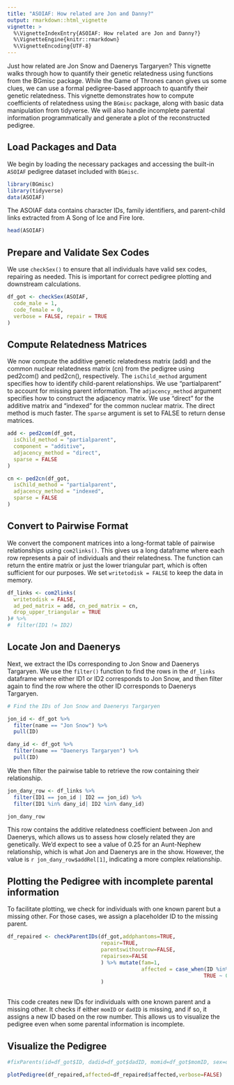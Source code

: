 ```yaml
---
title: "ASOIAF: How related are Jon and Danny?"
output: rmarkdown::html_vignette
vignette: >
  %\VignetteIndexEntry{ASOIAF: How related are Jon and Danny?}
  %\VignetteEngine{knitr::rmarkdown}
  %\VignetteEncoding{UTF-8}
---
```



Just how related are Jon Snow and Daenerys Targaryen? This vignette walks through how to quantify their genetic relatedness using functions from the BGmisc package. While the Game of Thrones canon gives us some clues, we can use a formal pedigree-based approach to quantify their genetic relatedness. This vignette demonstrates how to compute coefficients of relatedness using the `BGmisc` package, along with basic data manipulation from tidyverse. We will also handle incomplete parental information programmatically and generate a plot of the reconstructed pedigree.

## Load Packages and Data

We begin by loading the necessary packages and accessing the built-in `ASOIAF` pedigree dataset included with `BGmisc`.


```r
library(BGmisc)
library(tidyverse)
data(ASOIAF)
```

The ASOIAF data contains character IDs, family identifiers, and parent-child links extracted from A Song of Ice and Fire lore.

```r
head(ASOIAF)
```

## Prepare and Validate Sex Codes

We use `checkSex()` to ensure that all individuals have valid sex codes, repairing as needed. This is important for correct pedigree plotting and downstream calculations.

```r
df_got <- checkSex(ASOIAF,
  code_male = 1,
  code_female = 0,
  verbose = FALSE, repair = TRUE
)
```

## Compute Relatedness Matrices

We now compute the additive genetic relatedness matrix (add) and the common nuclear relatedness matrix (cn) from the pedigree using ped2com() and ped2cn(), respectively.
The `isChild_method` argument specifies how to identify child-parent relationships. We use "partialparent" to account for missing parent information.
The `adjacency_method` argument specifies how to construct the adjacency matrix. We use "direct" for the additive matrix and "indexed" for the common nuclear matrix. The direct method is much faster. The `sparse` argument is set to FALSE to return dense matrices.

```r
add <- ped2com(df_got,
  isChild_method = "partialparent",
  component = "additive",
  adjacency_method = "direct",
  sparse = FALSE
)

cn <- ped2cn(df_got,
  isChild_method = "partialparent",
  adjacency_method = "indexed",
  sparse = FALSE
)
```

## Convert to Pairwise Format

We convert the component matrices into a long-format table of pairwise relationships using `com2links()`. This gives us a long dataframe where each row represents a pair of individuals and their relatedness. The function can return the entire matrix or just the lower triangular part, which is often sufficient for our purposes. We set `writetodisk = FALSE` to keep the data in memory.

```r
df_links <- com2links(
  writetodisk = FALSE,
  ad_ped_matrix = add, cn_ped_matrix = cn,
  drop_upper_triangular = TRUE
)# %>%
#  filter(ID1 != ID2)
```

## Locate Jon and Daenerys

Next, we extract the IDs corresponding to Jon Snow and Daenerys Targaryen.
We use the `filter()` function to find the rows in the `df_links` dataframe where either ID1 or ID2 corresponds to Jon Snow, and then filter again to find the row where the other ID corresponds to Daenerys Targaryen.
```r

# Find the IDs of Jon Snow and Daenerys Targaryen

jon_id <- df_got %>%
  filter(name == "Jon Snow") %>%
  pull(ID)

dany_id <- df_got %>%
  filter(name == "Daenerys Targaryen") %>%
  pull(ID)
```

We then filter the pairwise table to retrieve the row containing their relationship.

```r

jon_dany_row <- df_links %>%
  filter(ID1 == jon_id | ID2 == jon_id) %>%
  filter(ID1 %in% dany_id| ID2 %in% dany_id)

jon_dany_row 
```

This row contains the additive relatedness coefficient between Jon and Daenerys, which allows us to assess how closely related they are genetically. We'd expect to see a value of 0.25 for an Aunt-Nephew relationship, which is what Jon and Daenerys are in the show. However, the value is `r jon_dany_row$addRel[1]`, indicating a more complex relationship.

## Plotting the Pedigree with incomplete parental information

To facilitate plotting, we check for individuals with one known parent but a missing other. For those cases, we assign a placeholder ID to the missing parent.

```r

df_repaired <- checkParentIDs(df_got,addphantoms=TRUE,
                              repair=TRUE,
                              parentswithoutrow=FALSE,
                              repairsex=FALSE
                              ) %>% mutate(fam=1,
                                           affected = case_when(ID %in% c(jon_id,dany_id) ~ 1,
                                                               TRUE ~ 0)
                              )
                                                               


```

This code creates new IDs for individuals with one known parent and a missing other. It checks if either `momID` or `dadID` is missing, and if so, it assigns a new ID based on the row number. This allows us to visualize the pedigree even when some parental information is incomplete.



## Visualize the Pedigree

```r

#fixParents(id=df_got$ID, dadid=df_got$dadID, momid=df_got$momID, sex=df_got$sex, missid = NA)

plotPedigree(df_repaired,affected=df_repaired$affected,verbose=FALSE)

```
